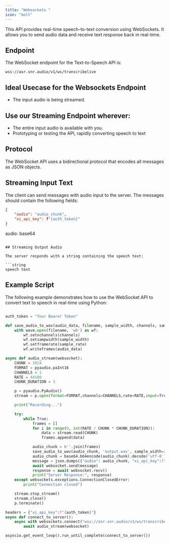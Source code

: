```yaml
---
title: "Websockets "
icon: "bolt"
---
```


This API provides real-time speech-to-text conversion using WebSockets. It allows you to send audio data and receive text response back in real-time.

## Endpoint

The WebSocket endpoint for the Text-to-Speech API is:

```
wss://asr.snr.audio/v1/ws/transcribelive
```

## Ideal Usecase for the Websockets Endpoint
- The input audio is being streamed.


## Use our Streaming Endpoint wherever:
- The entire input audio is available with you. 
- Prototyping or testing the API, rapidly converting speech to text


## Protocol

The WebSocket API uses a bidirectional protocol that encodes all messages as JSON objects.

## Streaming Input Text

The client can send messages with audio input to the server. The messages should contain the following fields:

```json
{
    "audio": "audio_chunk",
    "xi_api_key": f"{auth_token}"
}
```

audio: base64
```

## Streaming Output Audio

The server responds with a string containing the speech text:

```string
speech text
```

## Example Script

The following example demonstrates how to use the WebSocket API to convert text to speech in real-time using Python:

```python

auth_token = "Your Bearer Token"

def save_audio_to_wav(audio_data, filename, sample_width, channels, sample_rate):
    with wave.open(filename, 'wb') as wf:
        wf.setnchannels(channels)
        wf.setsampwidth(sample_width)
        wf.setframerate(sample_rate)
        wf.writeframes(audio_data)

async def audio_stream(websocket):
    CHUNK = 1024
    FORMAT = pyaudio.paInt16
    CHANNELS = 1
    RATE = 44100
    CHUNK_DURATION = 3

    p = pyaudio.PyAudio()
    stream = p.open(format=FORMAT,channels=CHANNELS,rate=RATE,input=True,frames_per_buffer=CHUNK)

    print("Recording...")

    try:
        while True:
            frames = []
            for i in range(0, int(RATE / CHUNK * CHUNK_DURATION)):
                data = stream.read(CHUNK)
                frames.append(data)

            audio_chunk = b''.join(frames)
            save_audio_to_wav(audio_chunk, 'output.wav', sample_width=2, channels=1, sample_rate=44100)
            audio_chunk = base64.b64encode(audio_chunk).decode('utf-8')
            message = json.dumps({"audio": audio_chunk, "xi_api_key":f"{auth_token}"})
            await websocket.send(message)
            response = await websocket.recv()
            print("Server Response:", response)
    except websockets.exceptions.ConnectionClosedError:
        print("Connection closed")

    stream.stop_stream()
    stream.close()
    p.terminate()

headers = {"xi_api_key":f"{auth_token}"}
async def connect_to_server():
    async with websockets.connect("wss://asr.snr.audio/v1/ws/transcribelive",extra_headers=headers) as websocket:
        await audio_stream(websocket)

asyncio.get_event_loop().run_until_complete(connect_to_server())
```
